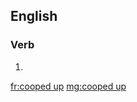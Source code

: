 ==English==

===Verb===
{{head|en|head=[[cooped]] [[up]]}}
# {{en-past of|coop up}}

[[fr:cooped up]]
[[mg:cooped up]]